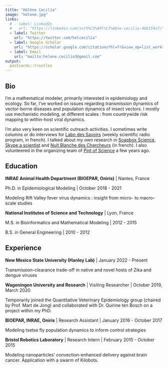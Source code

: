 ```yaml
---
title: "Hélène Cecilia"
image: "helene.jpg"
links:
  # - label: LinkedIn
  #   url: "https://linkedin.com/in/h%C3%A9l%C3%A8ne-cecilia-486159a7/"
  - label: Twitter
    url: "https://twitter.com/helcecilia"
  - label: Google Scholar
    url: "https://scholar.google.com/citations?hl=fr&view_op=list_works&gmla=AJsN-F48ZnzAbHallJvpclJHCmCDhOcuOs99Iw-fJHGSH1-YsJOVuOr5hRBfnC0CxGJHx_rjR8iEAHHd6KfO6EKZp6QiPwikr1Z_SmFl6HtSyvNFc9KmNaQ1ODUGpd_lvKIFacH81MjV&user=2YxfCwMAAAAJ"
  - label: Email
    url: "mailto:helene.cecilia3@gmail.com"
output:
  postcards::trestles
---
```

 
## Bio

I'm a mathematical modeler, primarily interested in epidemiology and ecology. So far, I've worked on issues regarding transmission dynamics of vector-borne diseases and population dynamics of insect vectors. I mostly use mechanistic modeling, at different scales : from countrywide risk mapping to within-host viral dynamics. 

I'm also very keen on scientific outreach activities. I sometimes write columns or do interviews for [Labo des Savoirs](https://labodessavoirs.fr/) (weekly scientific radio program, in french). I talked about my own research in  [Soapbox Science](http://soapboxscience.org/), [Skype a scientist](https://www.skypeascientist.com/) and [Nuit Blanche des Chercheurs](https://nbc.univ-nantes.fr/) (in french). I also volunteered in the organizing team of [Pint of Science](https://pintofscience.com/) a few years ago.

## Education

**INRAE Animal Health Department (BIOEPAR, Oniris)** | Nantes, France

Ph.D. in Epidemiological Modeling | October 2018 - 2021

Modeling Rift Valley fever virus dynamics : insight from micro- to macro-scale
studies

**National Institutes of Science and Technology** | Lyon, France

M.S. in Bioinformatics and Mathematical Modeling | 2012 - 2015

B.S. in General Engineering | 2010 - 2012


## Experience
**New Mexico State University (Hanley Lab)** | January 2022 - Present

Transmission-clearance trade-off in native and novel hosts of Zika and dengue viruses

**Wageningen University and Research** | Visiting Researcher | October 2019, March 2020

Temporarily joined the Quantitative Veterinary Epidemiology group (chaired by Prof. Mart de Jong) and collaborated with Dr. Quirine ten Bosch on a project within my PhD.

**BIOEPAR, INRAE, Oniris** | Research Assistant | January 2016 - October 2017

Modeling tsetse fly population dynamics to inform control strategies

**Bristol Robotics Laboratory** | Research Intern | February 2015 - October 2015

Modeling nanoparticles’ convection-enhanced delivery against brain cancer. Application with a swarm of Kilobots.